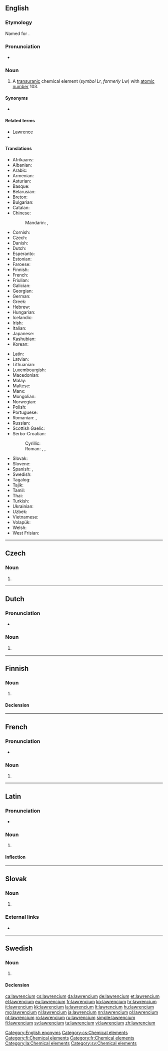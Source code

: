 {{also|Lawrencium}}
==English==
{{elements|Lr|nobelium|No|rutherfordium|Rf}}

===Etymology===
Named for {{w|Ernest Lawrence}}.

===Pronunciation===
* {{audio|En-lawrencium.oga|Audio|lang=en}}

===Noun===
{{en-noun|-}}
{{wikipedia}}

# A [[transuranic]] chemical element (''symbol'' Lr, ''formerly'' Lw) with [[atomic number]] 103.

====Synonyms====
* {{l|en|unniltrium}}

====Related terms====
* [[w:Ernest Lawrence|Lawrence]]
* {{l|en|lawrencate}}

====Translations====
{{trans-top|chemical element}}
* Afrikaans: {{t|af|lawrencium}}
* Albanian: {{t|sq|lorencium}}
* Arabic: {{t|ar|لُورَنْسِيُوم|tr=loransiyum|m}}
* Armenian: {{t|hy|լոուրենսիում}}
* Asturian: {{t|ast|laurenciu|m}}
* Basque: {{t|eu|laurentzioa}}
* Belarusian: {{t|be|лаўрэнсiй|tr=laurénsij|m}}
* Breton: {{t|br|laorenciom}}
* Bulgarian: {{t|bg|лавренций|tr=lavréntsij|m}}
* Catalan: {{t+|ca|laurenci|m}}
* Chinese:
*: Mandarin: {{t+|cmn|鐒}}, {{t+|cmn|铹|tr=láo}}
* Cornish: {{t|kw|lawrencyum}}
* Czech: {{t+|cs|lawrencium}}
* Danish: {{t+|da|lawrencium}}
* Dutch: {{t+|nl|lawrencium|n}}
* Esperanto: {{t+|eo|laŭrencio}}
* Estonian: {{t+|et|lavrentsium}}
* Faroese: {{t|fo|lawrencium}}
* Finnish: {{t+|fi|lawrencium}}
* French: {{t+|fr|lawrencium|m}}
* Friulian: {{t|fur|laurenzi}}
* Galician: {{t+|gl|laurencio|m}}
* Georgian: {{t|ka|ლაურენსიუმი}}
* German: {{t+|de|Lawrencium|n}}
* Greek: {{t+|el|λωρένσιο|n}}
* Hebrew: {{t+|he|לורנציום|tr=loréntsiyum}}
* Hungarian: {{t+|hu|laurencium}}
* Icelandic: {{t|is|lárensín}}
* Irish: {{t|ga|láirinciam}}
* Italian: {{t+|it|laurenzio|m}}
* Japanese: {{t+|ja|ローレンシウム|tr=rorenshiumu}}
* Kashubian: {{t|csb|lorens}}
* Korean: {{t+|ko|로렌슘}}
{{trans-mid}}
* Latin: {{t+|la|lawrencium}}
* Latvian: {{t|lv|lourensijs|m}}
* Lithuanian: {{t+|lt|laurencis|m}}
* Luxembourgish: {{t|lb|Lawrencium}}
* Macedonian: {{t|mk|лоренсиум|tr=lorénsium|m}}
* Malay: {{t|ms|lawrensium}}
* Maltese: {{t|mt|lawrenzjum}}
* Manx: {{t|gv|lawrencium}}
* Mongolian: {{t|mn|лоуренси}}
* Norwegian: {{t|no|lawrencium}}
* Polish: {{t+|pl|lorens|m}}
* Portuguese: {{t+|pt|laurêncio|m}}
* Romanian: {{t+|ro|lawrenciu|n}}, {{t+|ro|lawrențiu|n}}
* Russian: {{t+|ru|лоуре́нсий|m}}
* Scottish Gaelic: {{t|gd|làirinciam}}
* Serbo-Croatian:
*: Cyrillic: {{t-check|sh|лавренциjум|m}}
*: Roman: {{t-check|sh|lavrencijum|m}}, {{t-check|sh|lawrencij|m}}, {{t+check|sh|lorensij|m}}
* Slovak: {{t|sk|lawrencium}}
* Slovene: {{t+|sl|lavrencij}}
* Spanish: {{t|es|lawrencio|m}}, {{t+|es|laurencio|m}}
* Swedish: {{t+|sv|lawrencium|n}}
* Tagalog: {{t|tl|lawrensyo}}
* Tajik: {{t|tg|lourensi'}}
* Tamil: {{t|ta|லோரென்சியம்}}
* Thai: {{t|th|ลอร์เรนเซียม|tr=lorēnsiam}}
* Turkish: {{t+|tr|lorentiyum}}
* Ukrainian: {{t|uk|лоуренсiй|tr=lourénsij|m}}
* Uzbek: {{t|uz|лоуренсий|tr=lourensiy|sc=Cyrl}}
* Vietnamese: {{t|vi|lorenxi}}
* Volapük: {{t+|vo|laurensin}}
* Welsh: {{t+|cy|lawrenciwm}}
* West Frisian: {{t|fy|lawrencium}}
{{trans-bottom}}

[[Category:English eponyms]]

----

==Czech==

===Noun===
{{cs-noun|g=n}}

# {{l|en|lawrencium}}

[[Category:cs:Chemical elements]]

----

==Dutch==
{{wikipedia|lang=nl}}
{{elements|Lr|nobelium|No|rutherfordium|Rf|lang=nl}}

===Pronunciation===
* {{audio|Nl-lawrencium.ogg|Audio|lang=nl}}

===Noun===
{{nl-noun|n|-|-}}

# {{l|en|lawrencium}}

----

==Finnish==
{{wikipedia|lang=fi}}

===Noun===
{{fi-noun}}

# {{l|en|lawrencium}}

====Declension====
{{fi-decl-risti|lawrencium|||a|i=0}}

[[Category:fi:Chemical elements]]

----

==French==

===Pronunciation===
* {{IPA|/lɔ.ʁɑ̃.sjɔm/|lang=fr}}

===Noun===
{{fr-noun|m}}

# {{l|en|lawrencium}}

[[Category:fr:Chemical elements]]

----

==Latin==
{{wikipedia|lang=la}}

===Pronunciation===
* {{la-IPA|lawrencium}}

===Noun===
{{la-noun|lawrencium|lawrenciī|n|second}}

# {{l|en|lawrencium}}

====Inflection====
{{la-decl-2nd-N|lawrenci}}

[[Category:la:Chemical elements]]

----

==Slovak==
{{elements|Lr|nobelium|No|rutherfordium|Rf|lang=sk}}

===Noun===
{{sk-noun|g=n|gen=lawrencia|decl=mesto}}

# {{l|en|lawrencium}} {{gloss|element}}

===External links===
* {{R:SDK}}

----

==Swedish==
{{wikipedia|lang=sv}}

===Noun===
{{sv-noun|n|-}}

# {{l|en|lawrencium}}

====Declension====
{{sv-noun-unc-irreg-n|2=lawrenciumet}}

[[Category:sv:Chemical elements]]

[[ca:lawrencium]]
[[cs:lawrencium]]
[[da:lawrencium]]
[[de:lawrencium]]
[[et:lawrencium]]
[[el:lawrencium]]
[[eu:lawrencium]]
[[fr:lawrencium]]
[[ko:lawrencium]]
[[hr:lawrencium]]
[[it:lawrencium]]
[[kk:lawrencium]]
[[la:lawrencium]]
[[lt:lawrencium]]
[[hu:lawrencium]]
[[mg:lawrencium]]
[[nl:lawrencium]]
[[ja:lawrencium]]
[[nn:lawrencium]]
[[pl:lawrencium]]
[[pt:lawrencium]]
[[ro:lawrencium]]
[[ru:lawrencium]]
[[simple:lawrencium]]
[[fi:lawrencium]]
[[sv:lawrencium]]
[[ta:lawrencium]]
[[vi:lawrencium]]
[[zh:lawrencium]]
